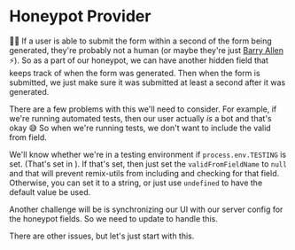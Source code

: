 # Honeypot Provider

<EpicVideo url="https://www.epicweb.dev/workshops/professional-web-forms/honeypot/honeypots-for-form-security" />

👨‍💼 If a user is able to submit the form within a second of the form being
generated, they're probably not a human (or maybe they're just
[Barry Allen](https://en.wikipedia.org/wiki/List_of_The_Flash_characters#Barry_Allen_/_Flash) ⚡).
So as a part of our honeypot, we can have another hidden field that keeps track
of when the form was generated. Then when the form is submitted, we just make
sure it was submitted at least a second after it was generated.

There are a few problems with this we'll need to consider. For example, if we're
running automated tests, then our user actually _is_ a bot and that's okay 😅
So when we're running tests, we don't want to include the valid from field.

We'll know whether we're in a testing environment if `process.env.TESTING` is
set. (That's set in <InlineFile file="index.js" />). If that's set, then just
set the `validFromFieldName` to `null` and that will prevent remix-utils from
including and checking for that field. Otherwise, you can set it to a string, or
just use `undefined` to have the default value be used.

Another challenge will be is synchronizing our UI with our server config for the
honeypot fields. So we need to update <InlineFile file="app/root.tsx" /> to
handle this.

There are other issues, but let's just start with this.
